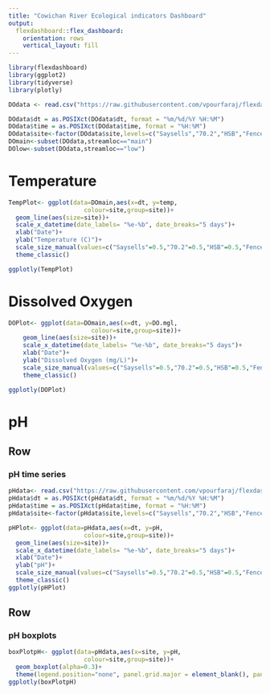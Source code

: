 ```yaml
---
title: "Cowichan River Ecological indicators Dashboard"
output: 
  flexdashboard::flex_dashboard:
    orientation: rows
    vertical_layout: fill
---
```


```r
library(flexdashboard)
library(ggplot2)
library(tidyverse)
library(plotly)
```

```r
DOdata <- read.csv("https://raw.githubusercontent.com/vpourfaraj/flexdashTrial/main/Cowichan%20DO%202023%20for%20R.csv?token=GHSAT0AAAAAACL6E3QWQDR4NQJUZBN5TTCWZMPF5ZQ")

DOdata$dt = as.POSIXct(DOdata$dt, format = "%m/%d/%Y %H:%M")
DOdata$time = as.POSIXct(DOdata$time, format = "%H:%M")
DOdata$site<-factor(DOdata$site,levels=c("Saysells","70.2","HSB","Fence"))
DOmain<-subset(DOdata,streamloc=="main")
DOlow<-subset(DOdata,streamloc=="low") 
```

Temperature
=====================================  
    

```r
TempPlot<- ggplot(data=DOmain,aes(x=dt, y=temp,
                     colour=site,group=site))+
  geom_line(aes(size=site))+
  scale_x_datetime(date_labels= "%e-%b", date_breaks="5 days")+
  xlab("Date")+
  ylab("Temperature (C)")+
  scale_size_manual(values=c("Saysells"=0.5,"70.2"=0.5,"HSB"=0.5,"Fence"=0.5))+
  theme_classic()

ggplotly(TempPlot)
```

Dissolved Oxygen 
=====================================     
   

```r
DOPlot<- ggplot(data=DOmain,aes(x=dt, y=DO.mgl,
                       colour=site,group=site))+
    geom_line(aes(size=site))+
    scale_x_datetime(date_labels= "%e-%b", date_breaks="5 days")+
    xlab("Date")+
    ylab("Dissolved Oxygen (mg/L)")+
    scale_size_manual(values=c("Saysells"=0.5,"70.2"=0.5,"HSB"=0.5,"Fence"=0.5))+
    theme_classic()

ggplotly(DOPlot)
```

pH {data-orientation=rows}
=====================================

Row {data-height=600}
-------------------------------------

### pH time series

```r
pHdata<- read.csv("https://raw.githubusercontent.com/vpourfaraj/flexdashTrial/main/Cowichan%20River%20pH_All%20Sites_2023_R.csv")
pHdata$dt = as.POSIXct(pHdata$dt, format = "%m/%d/%Y %H:%M")
pHdata$time = as.POSIXct(pHdata$time, format = "%H:%M")
pHdata$site<-factor(pHdata$site,levels=c("Saysells","70.2","HSB","Fence"))

pHPlot<- ggplot(data=pHdata,aes(x=dt, y=pH,
                     colour=site,group=site))+
  geom_line(aes(size=site))+
  scale_x_datetime(date_labels= "%e-%b", date_breaks="5 days")+
  xlab("Date")+
  ylab("pH")+
  scale_size_manual(values=c("Saysells"=0.5,"70.2"=0.5,"HSB"=0.5,"Fence"=0.5))+
  theme_classic()
ggplotly(pHPlot)

```

Row {data-height=400}
-------------------------------

### pH boxplots
```r
boxPlotpH<- ggplot(data=pHdata,aes(x=site, y=pH,
                     colour=site,group=site))+
  geom_boxplot(alpha=0.3)+
  theme(legend.position="none", panel.grid.major = element_blank(), panel.grid.minor = element_blank(),panel.background = element_blank(), axis.line = element_line(colour = "black"))
ggplotly(boxPlotpH)
```

